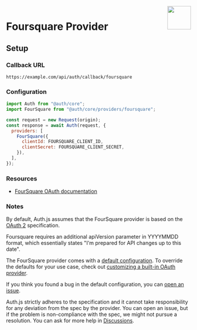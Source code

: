 
<img align="right" src="/img/providers/foursquare.svg" height="64" width="64" />

# Foursquare Provider

## Setup

### Callback URL

```
https://example.com/api/auth/callback/foursquare
```

### Configuration

```js
import Auth from "@auth/core";
import FourSquare from "@auth/core/providers/foursquare";

const request = new Request(origin);
const response = await Auth(request, {
  providers: [
    FourSquare({
      clientId: FOURSQUARE_CLIENT_ID,
      clientSecret: FOURSQUARE_CLIENT_SECRET,
    }),
  ],
});
```

### Resources

- [FourSquare OAuth documentation](https://developer.foursquare.com/docs/places-api/authentication/#web-applications)

### Notes

By default, Auth.js assumes that the FourSquare provider is
based on the [OAuth 2](https://www.rfc-editor.org/rfc/rfc6749.html) specification.

<Callout type="warning">
  Foursquare requires an additional apiVersion parameter in YYYYMMDD format,
  which essentially states "I'm prepared for API changes up to this date".
</Callout>

<Callout>

The FourSquare provider comes with a [default configuration](https://github.com/nextauthjs/next-auth/blob/main/packages/core/src/providers/foursquare.ts).
To override the defaults for your use case, check out [customizing a built-in OAuth provider](https://authjs.dev/guides/providers/custom-provider#override-default-options).

</Callout>

If you think you found a bug in the default configuration, you can [open an issue](https://authjs.dev/new/provider-issue).

Auth.js strictly adheres to the specification and it cannot take responsibility for any deviation from
the spec by the provider. You can open an issue, but if the problem is non-compliance with the spec,
we might not pursue a resolution. You can ask for more help in [Discussions](https://authjs.dev/new/github-discussions).
